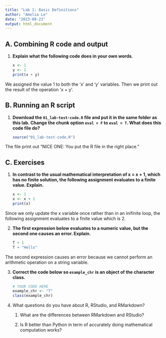 ```yaml
---
title: "Lab 1: Basic Definitions"
author: "Amelia Le"
date: "2023-08-23"
output: html_document
---
```


## A. Combining R code and output

1.  **Explain what the following code does in your own words.**

    ```r
    x <- 1
    y <- 1
    print(x + y)
    ```

We assigned the value 1 to both the 'x' and 'y' variables. Then we print out the result of the operation 'x + y'.

## B. Running an R script

1.  **Download the `01_lab-test-code.R` file and put it in the same folder as this lab. Change the chunk option `eval = F` to `eval = T`. What does this code file do?**

    ```r
    source("01_lab-test-code.R")
    ```

The file print out "NICE ONE: You put the R file in the right place."

## C. Exercises

1.  **In contrast to the usual mathematical interpretation of x = x + 1, which has no finite solution, the following assignment evaluates to a finite value. Explain.**

    ```r
    x <- 1
    x <- x + 1
    print(x)
    ```

 Since we only update the x variable once rather than in an inifinite loop, the following assignment evaluates to a finite value which is 2. 

2.  **The first expression below evaluates to a numeric value, but the second one causes an error. Explain.**

    ```r
    T + 1
    T + "Hello"
    ```

  The second expression causes an error because we cannot perform an arithmetic operation on a string variable.

3.  **Correct the code below so `example_chr` is an object of the character class.**

    ```r
    # YOUR CODE HERE
    example_chr <- "T"
    class(example_chr)
    ```

4.  What questions do you have about R, RStudio, and RMarkdown?

    1.  What are the differences between RMarkdown and RStudio? 

    2. Is R better than Python in term of accurately doing mathematical computation works?

```r

```
